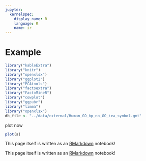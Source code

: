 ```yaml
---
jupyter:
  kernelspec:
    display_name: R
    language: R
    name: ir
---
```


# Example

```r
library("kableExtra")
library("knitr")
library("openxlsx")
library("ggplot2")
library("PCAtools")
library("factoextra")
library("FactoMineR")
library("cowplot")
library("ggpubr")
library("limma")
library("openxlsx")
db_file <- "../data/external/Human_GO_bp_no_GO_iea_symbol.gmt"
```


plot now

```r
plot(a)
```

:::{tip}
This page itself is written as an [RMarkdown](https://rmarkdown.rstudio.com/) notebook!
:::

:::{warning}
This page itself is written as an [RMarkdown](https://rmarkdown.rstudio.com/) notebook!
:::



